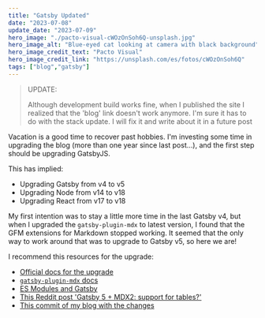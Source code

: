 ```yaml
---
title: "Gatsby Updated"
date: "2023-07-08"
update_date: "2023-07-09"
hero_image: "./pacto-visual-cWOzOnSoh6Q-unsplash.jpg"
hero_image_alt: "Blue-eyed cat looking at camera with black background"
hero_image_credit_text: "Pacto Visual"
hero_image_credit_link: "https://unsplash.com/es/fotos/cWOzOnSoh6Q"
tags: ["blog","gatsby"]
---
```


> UPDATE:
>
> Although development build works fine, when I published the site I realized that the 'blog' link doesn't work anymore. I'm sure it has to do with the stack update. I will fix it and write about it in a future post

Vacation is a good time to recover past hobbies. I'm investing some time
in upgrading the blog (more than one year since last post...), and the first
step should be upgrading GatsbyJS.

This has implied:

* Upgrading Gatsby from v4 to v5
* Upgrading Node from v14 to v18
* Upgrading React from v17 to v18

My first intention was to stay a little more time in the last Gatsby v4, 
but when I upgraded the `gatsby-plugin-mdx` to latest version, I found that
the GFM extensions for Markdown stopped working. It seemed that the only way
to work around that was to upgrade to Gatsby v5, so here we are!

I recommend this resources for the upgrade:

* [Official docs for the upgrade](https://www.gatsbyjs.com/docs/reference/release-notes/migrating-from-v4-to-v5/)
* [`gatsby-plugin-mdx` docs](https://www.gatsbyjs.com/plugins/gatsby-plugin-mdx/)
* [ES Modules and Gatsby](https://www.gatsbyjs.com/docs/how-to/custom-configuration/es-modules/)
* [This Reddit post 'Gatsby 5 + MDX2: support for tables?'](https://www.reddit.com/r/gatsbyjs/comments/107nnj2/gatsby_5_mdx2_support_for_tables/)
* [This commit of my blog with the changes](https://github.com/cpiment/pimentel.page/commit/9e3922eb2de3dc2b1e9a9a40852f927ac3ee6a67)